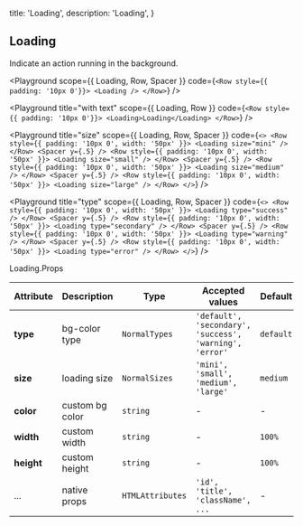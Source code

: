 
  title: 'Loading',
  description: 'Loading',
}

## Loading

Indicate an action running in the background.

<Playground
  scope={{ Loading, Row, Spacer }}
  code={`
<Row style={{ padding: '10px 0'}}>
  <Loading />
</Row>
`} />

<Playground
  title="with text"
  scope={{ Loading, Row }}
  code={`
<Row style={{ padding: '10px 0'}}>
  <Loading>Loading</Loading>
</Row>
`} />

<Playground
  title="size"
  scope={{ Loading, Row, Spacer }}
  code={`
<>
  <Row style={{ padding: '10px 0', width: '50px' }}>
    <Loading size="mini" />
  </Row>
  <Spacer y={.5} />
  <Row style={{ padding: '10px 0', width: '50px' }}>
    <Loading size="small" />
  </Row>
  <Spacer y={.5} />
  <Row style={{ padding: '10px 0', width: '50px' }}>
    <Loading size="medium" />
  </Row>
  <Spacer y={.5} />
  <Row style={{ padding: '10px 0', width: '50px' }}>
    <Loading size="large" />
  </Row>
</>
`} />


<Playground
  title="type"
  scope={{ Loading, Row, Spacer }}
  code={`
<>
  <Row style={{ padding: '10px 0', width: '50px' }}>
    <Loading type="success" />
  </Row>
  <Spacer y={.5} />
  <Row style={{ padding: '10px 0', width: '50px' }}>
    <Loading type="secondary" />
  </Row>
  <Spacer y={.5} />
  <Row style={{ padding: '10px 0', width: '50px' }}>
    <Loading type="warning" />
  </Row>
  <Spacer y={.5} />
  <Row style={{ padding: '10px 0', width: '50px' }}>
    <Loading type="error" />
  </Row>
</>
`} />

<Attributes edit="/pages/docs/components/loading.mdx">
<Attributes.Title>Loading.Props</Attributes.Title>

| Attribute | Description | Type | Accepted values | Default
| ---------- | ---------- | ---- |  -------------- | ------ |
| **type** | bg-color type | `NormalTypes` | `'default', 'secondary', 'success', 'warning', 'error'` | `default` |
| **size** | loading size | `NormalSizes` | `'mini', 'small', 'medium', 'large'` | `medium` |
| **color** | custom bg color | `string` | - | - |
| **width** | custom width | `string` | - | `100%` |
| **height** | custom height | `string` | - | `100%` |
| ... | native props | `HTMLAttributes` | `'id', 'title', 'className', ...` | - |

</Attributes>

